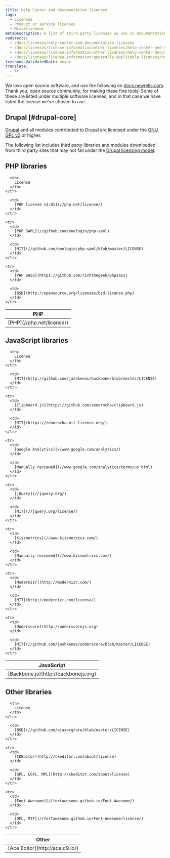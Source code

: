 ```yaml
---
title: Help Center and documentation licenses
tags:
  - Licenses
  - Product or service licenses
  - Miscellaneous
metaDescription: A list of third-party licenses we use in documentation and the New Relic Help Center.
redirects:
  - /docs/licenses/help-center-and-documentation-licenses
  - /docs/licenses/license-information/other-licenses/help-center-and-documentation-licenses
  - /docs/licenses/license-information/other-licenses/help-center-documentation-licenses
  - /docs/licenses/license-information/generally-applicable-licenses/help-center-documentation-licenses
freshnessValidatedDate: never
translate:
  - fr
---
```


We love open source software, and use the following on [docs.newrelic.com](https://docs.newrelic.com). Thank you, open source community, for making these fine tools! Some of these are listed under multiple software licenses, and in that case we have listed the license we've chosen to use.

## Drupal [#drupal-core]

[Drupal](https://www.drupal.org/) and all modules contributed to Drupal are licensed under the [GNU GPL v2](https://www.gnu.org/licenses/old-licenses/gpl-2.0.html) or higher.

The following list includes third party libraries and modules downloaded from third party sites that may not fall under the [Drupal licensing model](https://www.drupal.org/licensing/faq).

## PHP libraries

<table>
  <thead>
    <tr>
      <th width={260}>
        PHP
      </th>

      <th>
        License
      </th>
    </tr>
  </thead>

  <tbody>
    <tr>
      <td>
        [PHP](//php.net/license/)
      </td>

      <td>
        [PHP license v3.01](//php.net/license/)
      </td>
    </tr>

    <tr>
      <td>
        [PHP SAML](//github.com/onelogin/php-saml)
      </td>

      <td>
        [MIT](//github.com/onelogin/php-saml/blob/master/LICENSE)
      </td>
    </tr>

    <tr>
      <td>
        [PHP SASS](https://github.com/richthegeek/phpsass)
      </td>

      <td>
        [BSD](http://opensource.org/licenses/bsd-license.php)
      </td>
    </tr>
  </tbody>
</table>

## JavaScript libraries

<table>
  <thead>
    <tr>
      <th width={260}>
        JavaScript
      </th>

      <th>
        License
      </th>
    </tr>
  </thead>

  <tbody>
    <tr>
      <td>
        [Backbone.js](http://backbonejs.org)
      </td>

      <td>
        [MIT](http://github.com/jashkenas/backbone/blob/master/LICENSE)
      </td>
    </tr>

    <tr>
      <td>
        [Clipboard.js](https://github.com/zenorocha/clipboard.js)
      </td>

      <td>
        [MIT](https://zenorocha.mit-license.org/)
      </td>
    </tr>

    <tr>
      <td>
        [Google Analytics](//www.google.com/analytics/)
      </td>

      <td>
        [Manually reviewed](//www.google.com/analytics/terms/us.html)
      </td>
    </tr>

    <tr>
      <td>
        [jQuery](//jquery.org/)
      </td>

      <td>
        [MIT](//jquery.org/license/)
      </td>
    </tr>

    <tr>
      <td>
        [Kissmetrics](//www.kissmetrics.com/)
      </td>

      <td>
        [Manually reviewed](//www.kissmetrics.com/)
      </td>
    </tr>

    <tr>
      <td>
        [Modernizr](http://modernizr.com/)
      </td>

      <td>
        [MIT](http://modernizr.com/license/)
      </td>
    </tr>

    <tr>
      <td>
        [Underscore](http://underscorejs.org)
      </td>

      <td>
        [MIT](//github.com/jashkenas/underscore/blob/master/LICENSE)
      </td>
    </tr>
  </tbody>
</table>

## Other libraries

<table>
  <thead>
    <tr>
      <th width={260}>
        Other
      </th>

      <th>
        License
      </th>
    </tr>
  </thead>

  <tbody>
    <tr>
      <td>
        [Ace Editor](http://ace.c9.io/)
      </td>

      <td>
        [BSD](//github.com/ajaxorg/ace/blob/master/LICENSE)
      </td>
    </tr>

    <tr>
      <td>
        [CKEditor](http://ckeditor.com/about/license)
      </td>

      <td>
        [GPL, LGPL, MPL](http://ckeditor.com/about/license)
      </td>
    </tr>

    <tr>
      <td>
        [Font Awesome](//fortawesome.github.io/Font-Awesome/)
      </td>

      <td>
        [OFL, MIT](//fortawesome.github.io/Font-Awesome/license/)
      </td>
    </tr>
  </tbody>
</table>
